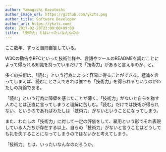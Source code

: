 ```yaml
---
author: Yamagishi Kazutoshi
author_image_url: https://github.com/ykzts.png
author_title: Software Developer
author_url: https://ykzts.com/
date: 2017-02-28T23:00:00+09:00
title: 「技術力」とはいったいなんなのか
---
```


ここ数年、ずっと自問自答している。

W3Cの勧告やRFCといった技術仕様や、言語やツールのREADMEを読むことによって得られる知識を持っているだけで「技術力」があると言えるのか、と。

<!--truncate-->

多くの技術は、「読む」という行為によって容易に得ることができる。極論を言ってしまえば、読むことさえできれば誰でも「技術力」を得られるというのがわたしの持論である。

「読む」という行為に障壁を感じたことが薄く、「技術力」がないと自らを称す人のことは正直に言ってしまうと理解に苦しむ。「読む」だけでは技術が得られない、というのであればわたしは「技術力」がないということになってしまう。

また、わたしの「技術力」に対して一定の評価をして、雇用という形でそれ表現している人たちが存在する以上、自らの「技術力」がないと言うことはどうしても礼を失することになってしまうのではないかと考えてしまう。

「技術力」とは、いったいなんなのだろうか。
